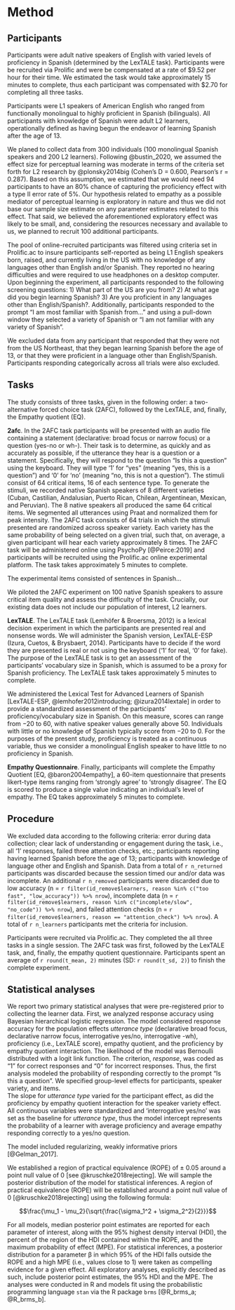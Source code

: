 # Method

## Participants

Participants were adult native speakers of English with varied levels of proficiency in Spanish (determined by the LexTALE task). 
Participants were be recruited via Prolific and were be compensated at a rate of $9.52 per hour for their time. 
We estimated the task would take approximately 15 minutes to complete, thus each participant was compensated with $2.70 for completing all three tasks.

Participants were L1 speakers of American English who ranged from functionally monolingual to highly proficient in Spanish (bilinguals). 
All participants with knowledge of Spanish were adult L2 learners, operationally defined as having begun the endeavor of learning Spanish after the age of 13. 

We planed to collect data from 300 individuals (100 monolingual Spanish speakers and 200 L2 learners). 
Following @bustin_2020, we assumed the effect size for perceptual learning was moderate in terms of the criteria set forth for L2 research by @plonsky2014big (Cohen's D = 0.600, Pearson's r = 0.287).
Based on this assumption, we estimated that we would need 94 participants to have an 80% chance of capturing the proficiency effect with a type II error rate of 5%. 
Our hypothesis related to empathy as a possible mediator of perceptual learning is exploratory in nature and thus we did not base our sample size estimate on any parameter estimates related to this effect. 
That said, we believed the aforementioned exploratory effect was likely to be small, and, considering the resources necessary and available to us, we planned to recruit 100 additional participants.


The pool of online-recruited participants was filtered using criteria set in Prolific.ac to insure participants self-reported as being L1 English speakers born, raised, and currently living in the US with no knowledge of any languages other than English and/or Spanish.
They reported no hearing difficulties and were required to use headphones on a desktop computer. 
Upon beginning the experiment, all participants responded to the following screening questions: 
1) What part of the US are you from?
2) At what age did you begin learning Spanish?
3) Are you proficient in any languages other than English/Spanish?. 
Additionally, participants responded to the prompt "I am most familiar with Spanish from..." and using a pull-down window they selected a variety of Spanish or "I am not familiar with any variety of Spanish". 


We excluded data from any participant that responded that they were not from the US Northeast, that they began learning Spanish before the age of 13, or that they were proficient in a language other than English/Spanish.
Participants responding categorically across all trials were also excluded.



## Tasks

The study consists of three tasks, given in the following order: a two-alternative forced choice task (2AFC), followed by the LexTALE, and, finally, the Empathy quotient (EQ).

**2afc**. In the 2AFC task participants will be presented with an audio file containing a statement (declarative: broad focus or narrow focus) or a question (yes-no or wh-). 
Their task is to determine, as quickly and as accurately as possible, if the utterance they hear is a question or a statement. 
Specifically, they will respond to the question “Is this a question” using the keyboard. 
They will type ‘1’ for “yes” (meaning “yes, this is a question”) and ‘0’ for ‘no’ (meaning “no, this is not a question”). 
The stimuli consist of 64 critical items, 16 of each sentence type. 
To generate the stimuli, we recorded native Spanish speakers of 8 different varieties (Cuban, Castilian, Andalusian, Puerto Rican, Chilean, Argentinean, Mexican, and Peruvian). 
The 8 native speakers all produced the same 64 critical items. 
We segmented all utterances using Praat and normalized them for peak intensity. 
The 2AFC task consists of 64 trials in which the stimuli presented are randomized across speaker variety. 
Each variety has the same probability of being selected on a given trial, such that, on average, a given participant will hear each variety approximately 8 times. 
The 2AFC task will be administered online using PsychoPy [@Peirce:2019] and participants will be recruited using the Prolific.ac online experimental platform. 
The task takes approximately 5 minutes to complete.

The experimental items consisted of sentences in Spanish...

We piloted the 2AFC experiment on 100 native Spanish speakers to assure critical item quality and assess the difficulty of the task. 
Crucially, our existing data does not include our population of interest, L2 learners.


**LexTALE**. The LexTALE task (Lemhöfer & Broersma, 2012) is a lexical decision experiment in which the participants are presented real and nonsense words. 
We will administer the Spanish version, LexTALE-ESP (Izura, Cuetos, & Brysbaert, 2014). 
Participants have to decide if the word they are presented is real or not using the keyboard (‘1’ for real, ‘0’ for fake). 
The purpose of the LexTALE task is to get an assessment of the participants’ vocabulary size in Spanish, which is assumed to be a proxy for Spanish proficiency. 
The LexTALE task takes approximately 5 minutes to complete.


We administered the Lexical Test for Advanced Learners of Spanish 
[LexTALE-ESP, @lemhofer2012introducing; @izura2014lextale] in order to provide a 
standardized assessment of the participants' proficiency/vocabulary size in 
Spanish. 
On this measure, scores can range from &minus;20 to 60, with native speaker 
values generally above 50.
Individuals with little or no knowledge of Spanish typically score from 
&minus;20 to 0.
For the purposes of the present study, proficiency is treated as a continuous 
variable, thus we consider a monolingual English speaker to have little to no 
proficiency in Spanish.
<!--
Figure \@ref(fig:plot-lextale) plots the LexTALE data. 
Participants had a wide range of scores (Min. &equals;
`r # lextale_desc %>% pull(min)`, Max. &equals;
`r # lextale_desc %>% pull(max)`), suggesting all proficiency levels were 
likely represented in the sample. 
The mean value was
`r # lextale_desc %>% pull(Estimate)` (95% HDI: [
`r # lextale_desc %>% pull(Q2.5)`, 
`r # lextale_desc %>% pull(Q97.5)`]).
The horizontal lines indicate scores located at 1 and 2 standard deviations 
from the mean (SD &equals;
`r # lextale_desc %>% pull(sd)`). 
-->




**Empathy Questionnaire**. Finally, participants will complete the Empathy Quotient [EQ, @baron2004empathy], a 60-item questionnaire that presents likert-type items ranging from ‘strongly agree’ to ‘strongly disagree’. 
The EQ is scored to produce a single value indicating an individual’s level of empathy. 
The EQ takes approximately 5 minutes to complete.

## Procedure

We excluded data according to the following criteria: error during data collection; clear lack of understanding or engagement during the task, i.e., all '1' responses, failed three attention checks, etc.; participants reporting having learned Spanish before the age of 13; participants with knowledge of language other and English and Spanish. 
Data from a total of `r n_returned` participants was discarded because the session timed our and/or data was incomplete. 
An additional `r n_removed` participants were discarded due to low accuracy (n = `r filter(id_remove$learners, reason %in% c("too fast", "low_accuracy")) %>% nrow`), incomplete data (n = `r filter(id_remove$learners, reason %in% c("incomplete/slow", "no_code")) %>% nrow`), and failed attention checks (n = `r filter(id_remove$learners, reason == "attention_check") %>% nrow`). 
A total of `r n_learners` participants met the criteria for inclusion. 

Participants were recruited via Prolific.ac. 
They completed the all three tasks in a single session. 
The 2AFC task was first, followed by the LexTALE task, and, finally, the empathy quotient questionnaire. 
Participants spent an average of `r round(t_mean, 2)` minutes (SD: `r round(t_sd, 2)`) to finish the complete experiment. 

## Statistical analyses


We report two primary statistical analyses that were pre-registered prior to collecting the learner data. 
First, we analyzed response accuracy using Bayesian hierarchical logistic regression. 
The model considered response accuracy for the population effects *utterance type* (declarative broad focus, declarative narrow focus, interrogative yes/no, interrogative -wh), proficiency (i.e., LexTALE score), empathy quotient, and the proficiency by empathy quotient interaction. 
The likelihood of the model was Bernoulli distributed with a logit link function. 
The criterion, *response*, was coded as "1" for correct responses and "0" for incorrect responses. 
Thus, the first analysis modeled the probability of responding correctly to the prompt "Is this a question". 
We specified group-level effects for participants, speaker variety, and items.  
The slope for *utterance type* varied for the participant effect, as did the proficiency by empathy quotient interaction for the speaker variety effect. 
All continuous variables were standardized and 'interrogative yes/no' was set as the baseline for *utterance type*, thus the model intercept represents the probability of a learner with average proficiency and average empathy responding correctly to a yes/no question. 


The model included regularizing, weakly informative priors [@Gelman_2017].

We established a region of practical equivalence (ROPE) of &pm; 0.05 around a point null value of 0 [see @kruschke2018rejecting]. 
We will sample the posterior distribution of the model for statistical inferences. 
A region of practical equivalence (ROPE) will be established around a point null value of 0 [@kruschke2018rejecting] using the following formula:

$$\frac{\mu_1 - \mu_2}{\sqrt{\frac{\sigma_1^2 + \sigma_2^2}{2}}}$$

For all models, median posterior point estimates are reported for each parameter of interest, along with the 95% highest density interval (HDI), the percent of the region of the HDI contained within the ROPE, and the maximum probability of effect (MPE). 
For statistical inferences, a posterior distribution for a parameter β in which 95% of the HDI falls outside the ROPE and a high MPE (i.e., values close to 1) were taken as compelling evidence for a given effect. 
All exploratory analyses, explicitly described as such, include posterior point estimates, the 95% HDI and the MPE. 
The analyses were conducted in R and models fit using the probabilistic programming language `stan` via the R package `brms` [@R_brms_a; @R_brms_b].
